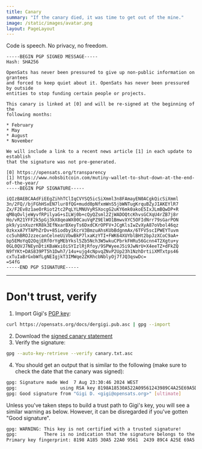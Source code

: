 ```yaml
---
title: Canary
summary: "If the canary died, it was time to get out of the mine."
image: /static/images/avatar.png
layout: PageLayout
---
```


Code is speech. No privacy, no freedom.

```
-----BEGIN PGP SIGNED MESSAGE-----
Hash: SHA256

OpenSats has never been pressured to give up non-public information on grantees
and forced to keep quiet about it. OpenSats has never been pressured by outside
entities to stop funding certain people or projects.

This canary is linked at [0] and will be re-signed at the beginning of the
following months:

* February
* May
* August
* November

We will include a link to a recent news article [1] in each update to establish
that the signature was not pre-generated.

[0] https://opensats.org/transparency
[1] https://www.nobsbitcoin.com/mutiny-wallet-to-shut-down-at-the-end-of-the-year/
-----BEGIN PGP SIGNATURE-----

iQIzBAEBCAAdFiEEgZihhTClIqCVYSQ5icSiXmml3n8FAmayEN0ACgkQicSiXmml
3n/2FQ//bjFGhHSxEN7lur8fQG+mudd0pNfxmWnS5jbWNTugKrquBZyJIAKEYlR7
Zx/F2Ev8z1aeOrRiot2tc2PqLYLMNUVyRSXocgG2uKY6mk0akoE5IxJLmBQwDP+R
qM8qOvljeWyvfRPilyaG+sILWj0b+cQyQZsml2ZjWADOQtcKhvsGCXqU4rZB7j8r
Ho/vR21YFF2k5pGj3kX8qeaWX00CauVqPZ9ElWO1BmwvXYC5OFIdNrr79sGarPON
pk9/yinXuzrKR8k3EfNxarBXeyTs6DxdCKrOPFV+JCgKlsIwZvXyA87oVbol46qz
0zkxxA7YTAPhZrDv+85iodby1KcrV3BmzuAhsKUbBdgnmAx/6TFV5scIPWEYTuvm
cc5uhBROJzzecanCelneUiVbwBkP7lxaKzYTI+FWK64XUYblBHt2bpJzXCoC9aA+
bp5EMoYqQ2OqjERf0rYgMEbYksl5Zb5Nch3W5wkuCPbrkFHRu56Gcnn4T2Xgtu+y
0GL0QVJ7NEynDtiKBaWxiOiSYIzlRjRfoy/9SPWyeeJ5i9JwNrU+X4eeTZ+dFkZQ
N9fYKt+DAS839PT5h1Dwh7/14u+ujg4cNpvqZNvP2Up23h1NzhDrtiiXMTxtps46
cxTuIaBrGxbWfLgNEIgjkT3IMWqe2ZKRhcbNblyOj7fJQ3qswDc=
=S4fG
-----END PGP SIGNATURE-----
```

---

# Don't trust, verify

1. Import Gigi's [PGP key](/about/dergigi#pgp-key):

```bash
curl https://opensats.org/docs/dergigi.pub.asc | gpg --import
```

2. Download the [signed canary statement][scs]
3. Verify the signature: 

```bash
gpg --auto-key-retrieve --verify canary.txt.asc
```

4. You should get an output that is similar to the following (make sure to check
the date that the canary was signed):

```bash
gpg: Signature made Wed  7 Aug 23:30:46 2024 WEST
gpg:                using RSA key 8198A18530A522A09561243989C4A25E69A5DE7F
gpg: Good signature from "Gigi D. <gigi@opensats.org>" [ultimate]
```
Unless you've taken steps to build a trust path to Gigi's key, you will see a similar warning as below. However, it can be disregarded if you've gotten "Good signature".

```bash
gpg: WARNING: This key is not certified with a trusted signature!
gpg:          There is no indication that the signature belongs to the owner.
Primary key fingerprint: 8198 A185 30A5 22A0 9561  2439 89C4 A25E 69A5 DE7F
```

[scs]: /docs/canary.txt.asc
